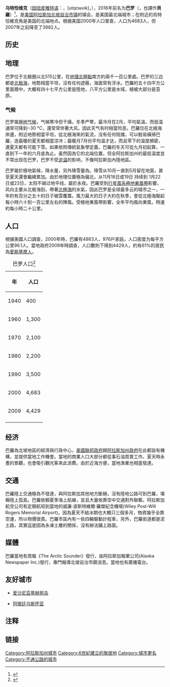 {{expand|time=2010-07-12T01:06:21+00:00}}
{{Infobox City
|name = 乌特恰维克
|official_name = Utqiaġvik
|nickname = 巴羅（Barrow）
|motto = 美国最北端城市（The Northernmost American City）
|image_skyline = Barrow AK.jpg
|imagesize = 280
|image_caption = 
|image_flag = 
|image_seal = 
|pushpin_map = USA Alaska
|mapsize = 250px
|map_caption = 烏特恰維克在阿拉斯加的位置
|subdivision_type = 
|subdivision_name = 
|subdivision_type1 = 
|subdivision_name1 = 
|subdivision_type2 = 
|subdivision_name2 = 
|leader_title = 市长
|leader_name = Fannie Suvlu 
|leader_title1 = 北坡自治市镇长
|leader_name1 = Harry Brower, Jr
|found_title = 
|found_date = 
|established_title = 
|established_date = 
|established_title1 = 
|established_date1 = 
|area_magnitude = 
|area_total = 55.2
|TotalArea_sq_mi = 21.3
|area_note =
|area_land  = 47.6
|LandArea_sq_mi = 18.4 
|area_water = 7.6
|WaterArea_sq_mi = 2.9
|area_water_percent = 
|area_urban =
|UrbanArea_sq_mi =
|area_metro  =
|MetroArea_sq_mi =
|population_as_of  = 2008
|population_note = 
|population_total = 4581
|population_urban = 
|population_metro  = 
|population_density = 
|population_density_mi2 = 
|timezone = AKST
|utc_offset = -9
|timezone_DST = AKDT
|utc_offset_DST = -8
|latd= 71 |latm= 17 |lats= 44 |latNS= N
|longd= 156 |longm= 45 |longs= 59 |longEW= W
|elevation = 10
|elevation_ft = 3
|website = [http://www.utqiagvik.us]
|footnotes = 
}}

'''乌特恰维克'''（[[因纽皮雅特人|因纽皮雅特语]]：{{lang|en|Utqiaġvik}}，[utqiɔʁvik]，{{respell|UUT|kee|AH|vik}}），2016年前名为'''巴罗'''（{{lang-en|Barrow}}，也譯作'''貝羅'''）<ref>{{cite web|title=Barrow's new name is its old one, Utqiaġvik. Local Iñupiaq leaders hope its use heals as it teaches.|url=https://www.adn.com/alaska-news/rural-alaska/2016/10/29/barrows-new-name-is-its-old-one-utqiagvik-local-inupiaq-leaders-hope-its-use-heals-as-it-teaches/|last=Demer|first=Lisa|date=29 October 2016|website=Anchorage Daily News|access-date=18 December 2017|archive-date=2021-04-01|archive-url=https://web.archive.org/web/20210401173848/https://www.adn.com/alaska-news/rural-alaska/2016/10/29/barrows-new-name-is-its-old-one-utqiagvik-local-inupiaq-leaders-hope-its-use-heals-as-it-teaches/|dead-url=no}}</ref>，是[[美国|美国]][[阿拉斯加|阿拉斯加]][[北坡自治市镇|北坡自治市镇]]的镇会，是美国最北端城市；在附近的烏特恰維克角是美国的北端地点。根据美国2000年人口普查，人口为4683人，但2007年之前降至了3982人。

== 历史 ==
==地理==
巴罗位于北极圈以北515公里，在[[地理北極點|地理北極點]]南方約兩千一百公里處。巴罗的三边都是[[北极海|北极海]]，地勢相當平坦，沒有任何遮蔽，海面常有浮冰。巴羅的五十四平方公里面積中，大概有四十七平方公里是陸地，八平方公里是水域，植被大部分是苔原。
=== 气候 ===
巴罗属[[極地气候|極地气候]]，气候寒冷但干燥。冬季严寒，最冷月在2月，平均氣溫{{convert|−11.9|F|1|disp=flip}}，而低温通常可降到−30 °C，還常常伴著大风，因此天气有时相當险恶。巴羅位在北極海岸邊，附近地勢相當平坦，從北極海來的氣流，沒有任何阻擋，可以輕易橫掃巴羅，连最暖的夏天都相當涼冷；最暖月7月份平均温才达{{convert|41.7|F|1|disp=flip}}，而且零下的温度頻密，連夏天都有可能下雪。如果依照傳統氣象學定義，巴羅的冬天可從九月初起算，一直到下一年的六月底為止。虽然因為它的北端位置，但全阿拉斯加州的最低温度並不常出现在巴罗，巴罗不受[[逆温|逆温]]的影响，不像阿拉斯加內陸地區。

巴罗屬於極地氣候，降水量{{convert|5.39|in|mm|disp=flip}}，另外降雪量為{{convert|45.8|in|cm|disp=flip}}。降雪从10月一直到5月留在地面，甚至夏天還會繼續累加。由於地理位置極為偏北，从11月18日或19日 持续到 1月22日或23日，太阳不越过地平线，屬於永夜。巴羅受到[[行星風系|行星風系]][[極地東風帶|極地東風帶]]影響，风向主要从北极海刮，帶著[[北極海|北極海]]的水氣，因此巴罗是全球最多云的城市之一，一年約有百分之五十的日子被雲覆蓋。風力最大的日子大約在秋季，會從北極海颳起每小時六十到一百公里左右的陣風。受極地東風帶影響，全年平均風向東風，時速約每小時二十公里。

{{Weather box|width=auto |location = 阿拉斯加州乌特恰维克（{{link-en|威廉‧波斯特维尔‧罗杰纪念机场|Wiley Post–Will Rogers Memorial Airport}}），1991–2020年正常值，1920年至今极端数据
|metric first = Y
|single line = Y
|collapsed = Y
| Jan record high F = 36
| Feb record high F = 36
| Mar record high F = 34
| Apr record high F = 42
| May record high F = 47
| Jun record high F = 73
| Jul record high F = 79
| Aug record high F = 76
| Sep record high F = 62
| Oct record high F = 44
| Nov record high F = 39
| Dec record high F = 34

| Jan avg record high F = 19.4
| Feb avg record high F = 17.3
| Mar avg record high F = 17.2
| Apr avg record high F = 28.1
| May avg record high F = 38.2
| Jun avg record high F = 59.5
| Jul avg record high F = 65.2
| Aug avg record high F = 60.6
| Sep avg record high F = 51.1
| Oct avg record high F = 35.6
| Nov avg record high F = 28.9
| Dec avg record high F = 20.3
|year avg record high F = 67.2
| Jan high F = −5.2
| Feb high F = −5.5
| Mar high F = −3.8
| Apr high F = 10.6
| May high F = 26.9
| Jun high F = 40.9
| Jul high F = 47.7
| Aug high F = 44.5
| Sep high F = 37.1
| Oct high F = 25.6
| Nov high F = 11.5
| Dec high F = −0.4
| Jan low F = −17.8
| Feb low F = −18.3
| Mar low F = −17.2
| Apr low F = −2.5
| May low F = 18.5
| Jun low F = 31.1
| Jul low F = 35.6
| Aug low F = 35.1
| Sep low F = 30.3
| Oct low F = 16.8
| Nov low F = −0.1
| Dec low F = −12.2

| Jan avg record low F = −37.8
| Feb avg record low F = −39.1
| Mar avg record low F = −36.1
| Apr avg record low F = −22.6
| May avg record low F = 0.1
| Jun avg record low F = 23.7
| Jul avg record low F = 29.7
| Aug avg record low F = 28.7
| Sep avg record low F = 20.2
| Oct avg record low F = -5.0
| Nov avg record low F = −19.9
| Dec avg record low F = −31.5
|year avg record low F = −42.7
| Jan record low F = −53
| Feb record low F = −56
| Mar record low F = −52
| Apr record low F = −42
| May record low F = −19
| Jun record low F = 4
| Jul record low F = 22
| Aug record low F = 20
| Sep record low F = 1
| Oct record low F = −32
| Nov record low F = −40
| Dec record low F = −55
|precipitation colour = green
| Jan precipitation inch = 0.14
| Feb precipitation inch = 0.21
| Mar precipitation inch = 0.18
| Apr precipitation inch = 0.18
| May precipitation inch = 0.28
| Jun precipitation inch = 0.43
| Jul precipitation inch = 0.98
| Aug precipitation inch = 1.09
| Sep precipitation inch = 0.77
| Oct precipitation inch = 0.54
| Nov precipitation inch = 0.37
| Dec precipitation inch = 0.22
|year precipitation inch = 5.39
|snow colour =
| Jul snow inch = 0.2
| Aug snow inch = 0.8
| Sep snow inch = 4.1
| Oct snow inch =10.3
| Nov snow inch = 7.8
| Dec snow inch = 5.0
| Jan snow inch = 3.5
| Feb snow inch = 3.5
| Mar snow inch = 2.9
| Apr snow inch = 3.6
| May snow inch = 3.4
| Jun snow inch = 0.7
|year snow inch =45.8
|unit precipitation days = 0.01 in
| Jan precipitation days = 4.8
| Feb precipitation days = 5.5
| Mar precipitation days = 5.1
| Apr precipitation days = 5.3
| May precipitation days = 6.3
| Jun precipitation days = 6.3
| Jul precipitation days = 9.7
| Aug precipitation days =11.5
| Sep precipitation days =13.6
| Oct precipitation days =13.5
| Nov precipitation days = 9.7
| Dec precipitation days = 6.7
|year precipitation days =98.0
|precip days colour =
|unit snow days = 0.1 in
| Jan snow days = 7.5
| Feb snow days = 7.8
| Mar snow days = 7.1
| Apr snow days = 8.4
| May snow days = 7.7
| Jun snow days = 2.0
| Jul snow days = 0.6
| Aug snow days = 2.1
| Sep snow days = 8.3
| Oct snow days =17.0
| Nov snow days =13.8
| Dec snow days =10.0
|humidity colour = green
| Jan humidity = 75
| Feb humidity = 75
| Mar humidity = 75
| Apr humidity = 80
| May humidity = 87
| Jun humidity = 87
| Jul humidity = 87
| Aug humidity = 90
| Sep humidity = 90
| Oct humidity = 86
| Nov humidity = 81
| Dec humidity = 77
|year humidity =
|source = NOAA（1981–2010年相对湿度）<ref name="1991-2020 normals">{{cite web |format=pdf |url=https://www.ncei.noaa.gov/access/services/data/v1?dataset=normals-monthly-1991-2020&startDate=0001-01-01&endDate=9996-12-31&stations=USW00027502&format=pdf |publisher=National Oceanic and Atmospheric Administration |title=Station: BARROW POST ROGERS AP, AK US USW00027502 |access-date=2021-11-20 |archive-date=2021-05-15 |archive-url=https://web.archive.org/web/20210515025941/https://www.ncei.noaa.gov/access/services/data/v1?dataset=normals-monthly-1991-2020&startDate=0001-01-01&endDate=9996-12-31&stations=USW00027502&format=pdf |dead-url=no }}</ref><ref name = "NWS Fairbanks, AK">{{cite web |url = https://www.weather.gov/wrh/climate?wfo=afg |title = NowData - NOAA Online Weather Data |publisher = [[美国国家海洋和大气管理局|National Oceanic and Atmospheric Administration]] |accessdate = 2022-06-17 |dead-url = no |quote="1. Location" 选 "Barrow Area"}}</ref><ref name="RH">{{cite web |url = https://www1.ncdc.noaa.gov/pub/data/lcd/annual/2018/01201813BRW.pdf |title = Local Climatological Data Annual Summary with Comparative Data for UTQIAGVIK (BARROW), ALASKA (PABR) |publisher = National Oceanic and Atmospheric Administration |access-date = 2022-06-17 |page=3}}</ref>
}}

== 人口 ==
根據美國人口調查，2000年時，巴羅有4863人，976戶家庭。人口密度为每平方公里96.1人。當地政府2009年時調查，人口數則下降到4429人，約有61%的居民為[[愛斯基摩人|愛斯基摩人]]。
{| class="wikitable"
|+ 巴罗人口<ref>{{Cite web |url=http://www.populstat.info/Americas/usas-akt.htm |title=UNITED STATES OF AMERICA - ALASKA : urban population<!-- Bot generated title --> |access-date=2010-07-12 |archive-url=https://web.archive.org/web/20081202223517/http://www.populstat.info/Americas/usas-akt.htm |archive-date=2008-12-02 |dead-url=yes }}</ref>
! 年 !! 人口
|-
| 1940 || 400
|-
| 1960 || 1,300
|-
| 1970 || 2,100
|-
| 1980 || 2,200
|-
| 1990 || 3,500
|-
| 2000 || 4,683
|-
| 2009 || 4,429
|-
|}

== 经济 ==
巴羅為北坡地區的經濟與行政中心，[[美國聯邦政府|美國聯邦政府]]跟[[阿拉斯加州政府|阿拉斯加州政府]]在此都設有機構，並提供當地工作機會。當地的商業人口大部分都從事石油買賣工作。夏天時永晝的景觀，也會吸引觀光客來此消費。由於近海方便，當地漁業也相當發達。

==交通==
巴羅陸上交通極為不發達，與阿拉斯加其他地方斷絕，沒有陸地公路可到巴羅，堪稱陸上孤島。巴羅依賴夏季海上航線，並且大量依靠空中交通對外聯繫。阿拉斯加航空公司有定期航班到當地的威廉‧波斯特維爾‧羅傑紀念機場(Wiley Post-Will Rogers Memorial Airport)。因為夏天不結冰期也大概只三個多月，物資幾乎全靠空運，所以物價很貴。巴羅市區內有一些四輪驅動計程車，另外，巴羅街道都是泥土路，其實這是因為永凍土層的關係，沒有辦法鋪上路面。

== 媒體 ==
巴羅當地有周報《The Arctic Sounder》發行，由阿拉斯加報業公司(Alaska Newspaper Inc.)發行，專門報導北坡自治市鎮消息。當地也有廣播電台。
== 友好城市 ==
{{Unreferenced section|date=2021-09-01}}
* {{flagicon|Estonia}} [[爱沙尼亚|爱沙尼亚]][[基赫努岛|基赫努岛]]
* {{flagicon|Argentina}} [[阿根廷|阿根廷]][[乌斯怀亚|乌斯怀亚]]

== 注释 ==
{{reflist}}

== 链接 ==

{{Alaska}}{{北坡自治市鎮}}
{{Authority control}}
[[Category:阿拉斯加州城市|Category:阿拉斯加州城市]]
[[Category:6世紀建立的聚居地|Category:6世紀建立的聚居地]]
[[Category:城市更名|Category:城市更名]]
[[Category:不通公路的城市|Category:不通公路的城市]]